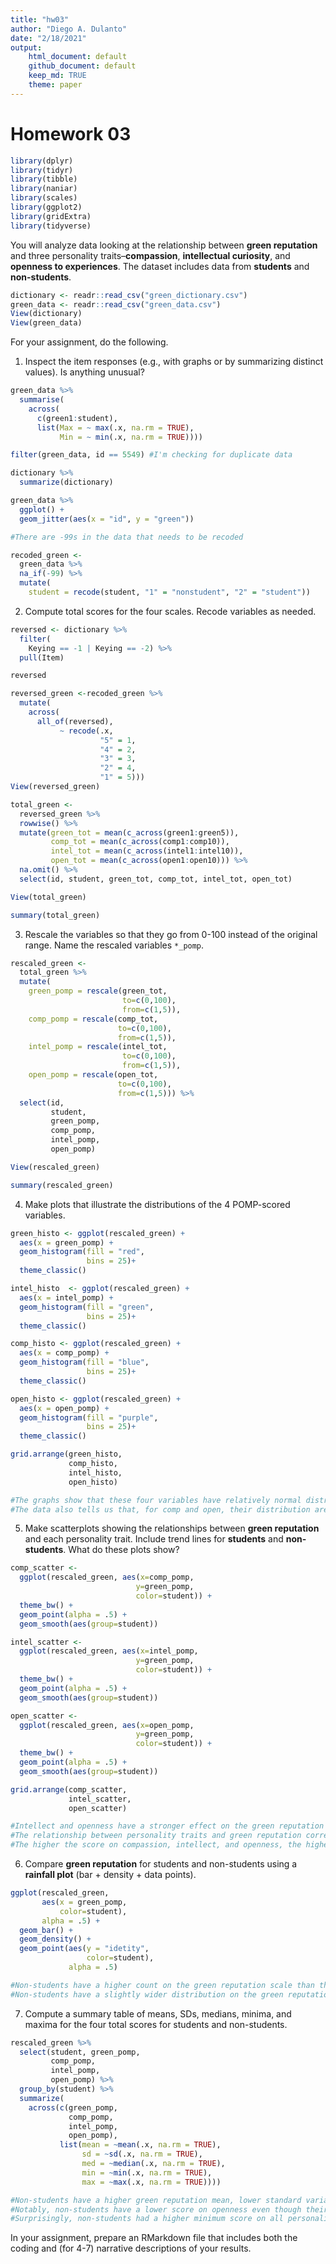 ```yaml
---
title: "hw03"
author: "Diego A. Dulanto"
date: "2/18/2021"
output:
    html_document: default
    github_document: default
    keep_md: TRUE
    theme: paper
---
```


# Homework 03

```r
library(dplyr)
library(tidyr)
library(tibble)
library(naniar)
library(scales)
library(ggplot2)
library(gridExtra)
library(tidyverse)
```

You will analyze data looking at the relationship between **green reputation** and three personality traits--**compassion**, **intellectual curiosity**, and **openness to experiences**.
The dataset includes data from **students** and **non-students**.

```r
dictionary <- readr::read_csv("green_dictionary.csv")
green_data <- readr::read_csv("green_data.csv")
View(dictionary)
View(green_data)
```


For your assignment, do the following.

  1. Inspect the item responses (e.g., with graphs or by summarizing distinct values). 
     Is anything unusual?
```r
green_data %>% 
  summarise(
    across(
      c(green1:student),
      list(Max = ~ max(.x, na.rm = TRUE),
           Min = ~ min(.x, na.rm = TRUE))))

filter(green_data, id == 5549) #I'm checking for duplicate data

dictionary %>% 
  summarize(dictionary)

green_data %>% 
  ggplot() +
  geom_jitter(aes(x = "id", y = "green"))

#There are -99s in the data that needs to be recoded

recoded_green <-
  green_data %>%
  na_if(-99) %>%
  mutate(
    student = recode(student, "1" = "nonstudent", "2" = "student"))

```     

  2. Compute total scores for the four scales. 
     Recode variables as needed.
```r
reversed <- dictionary %>%
  filter(
    Keying == -1 | Keying == -2) %>%
  pull(Item)

reversed

reversed_green <-recoded_green %>%
  mutate(
    across(
      all_of(reversed),
           ~ recode(.x, 
                    "5" = 1, 
                    "4" = 2, 
                    "3" = 3, 
                    "2" = 4, 
                    "1" = 5)))
View(reversed_green)

total_green <-
  reversed_green %>% 
  rowwise() %>% 
  mutate(green_tot = mean(c_across(green1:green5)),
         comp_tot = mean(c_across(comp1:comp10)),
         intel_tot = mean(c_across(intel1:intel10)),
         open_tot = mean(c_across(open1:open10))) %>% 
  na.omit() %>%
  select(id, student, green_tot, comp_tot, intel_tot, open_tot)

View(total_green)

summary(total_green)

```
     

  3. Rescale the variables so that they go from 0-100 instead of the original range.
     Name the rescaled variables `*_pomp`.
```r
rescaled_green <-
  total_green %>%
  mutate(
    green_pomp = rescale(green_tot, 
                         to=c(0,100), 
                         from=c(1,5)),
    comp_pomp = rescale(comp_tot, 
                        to=c(0,100), 
                        from=c(1,5)),
    intel_pomp = rescale(intel_tot, 
                         to=c(0,100), 
                         from=c(1,5)),
    open_pomp = rescale(open_tot, 
                        to=c(0,100), 
                        from=c(1,5))) %>%
  select(id, 
         student, 
         green_pomp, 
         comp_pomp, 
         intel_pomp, 
         open_pomp)

View(rescaled_green)

summary(rescaled_green)

```
     

  4. Make plots that illustrate the distributions of the 4 POMP-scored variables.
```r
green_histo <- ggplot(rescaled_green) +
  aes(x = green_pomp) +
  geom_histogram(fill = "red",
                 bins = 25)+
  theme_classic()

intel_histo  <- ggplot(rescaled_green) +
  aes(x = intel_pomp) +
  geom_histogram(fill = "green",
                 bins = 25)+
  theme_classic()

comp_histo <- ggplot(rescaled_green) +
  aes(x = comp_pomp) +
  geom_histogram(fill = "blue",
                 bins = 25)+
  theme_classic()

open_histo <- ggplot(rescaled_green) +
  aes(x = open_pomp) +
  geom_histogram(fill = "purple",
                 bins = 25)+
  theme_classic()

grid.arrange(green_histo, 
             comp_histo, 
             intel_histo, 
             open_histo)

#The graphs show that these four variables have relatively normal distribution. 
#The data also tells us that, for comp and open, their distribution are slightly skewed left.

```


5. Make scatterplots showing the relationships between **green reputation** and each personality trait.
Include trend lines for **students** and **non-students**.
What do these plots show?
```r
comp_scatter <-
  ggplot(rescaled_green, aes(x=comp_pomp, 
                            y=green_pomp, 
                            color=student)) + 
  theme_bw() +
  geom_point(alpha = .5) +
  geom_smooth(aes(group=student))

intel_scatter <-
  ggplot(rescaled_green, aes(x=intel_pomp, 
                            y=green_pomp, 
                            color=student)) + 
  theme_bw() +
  geom_point(alpha = .5) +
  geom_smooth(aes(group=student))

open_scatter <-
  ggplot(rescaled_green, aes(x=open_pomp, 
                            y=green_pomp, 
                            color=student)) + 
  theme_bw() +
  geom_point(alpha = .5) +
  geom_smooth(aes(group=student))

grid.arrange(comp_scatter, 
             intel_scatter, 
             open_scatter)

#Intellect and openness have a stronger effect on the green reputation for students.
#The relationship between personality traits and green reputation correlate with students and non-students. 
#The higher the score on compassion, intellect, and openness, the higher the green reputation. 

```

  6. Compare **green reputation** for students and non-students using a **rainfall plot** (bar + density + data points).
```r
ggplot(rescaled_green, 
       aes(x = green_pomp, 
           color=student), 
       alpha = .5) +
  geom_bar() +
  geom_density() +
  geom_point(aes(y = "idetity", 
                 color=student), 
             alpha = .5)

#Non-students have a higher count on the green reputation scale than the students. 
#Non-students have a slightly wider distribution on the green reputation scale.

```
  

  7. Compute a summary table of means, SDs, medians, minima, and maxima for the four total scores for students and non-students.
```r
rescaled_green %>%
  select(student, green_pomp, 
         comp_pomp, 
         intel_pomp, 
         open_pomp) %>%
  group_by(student) %>%
  summarize(
    across(c(green_pomp, 
             comp_pomp, 
             intel_pomp, 
             open_pomp),
           list(mean = ~mean(.x, na.rm = TRUE),
                sd = ~sd(.x, na.rm = TRUE),
                med = ~median(.x, na.rm = TRUE),
                min = ~min(.x, na.rm = TRUE),
                max = ~max(.x, na.rm = TRUE))))

#Non-students have a higher green reputation mean, lower standard variance, higher median, and larger range in comparison with students. 
#Notably, non-students have a lower score on openness even though their minimum score is much higher than students. 
#Surprisingly, non-students had a higher minimum score on all personality traits than students.

```
  

  
In your assignment, prepare an RMarkdown file that includes both the coding and (for 4-7) narrative descriptions of your results.
